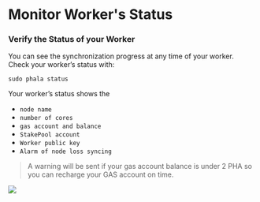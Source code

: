 # Monitor Worker's Status

### Verify the Status of your Worker <a href="#verify-the-status-of-your-worker" id="verify-the-status-of-your-worker"></a>

You can see the synchronization progress at any time of your worker. Check your worker’s status with:

```
sudo phala status
```

Your worker’s status shows the

* `node name`
* `number of cores`
* `gas account and balance`
* `StakePool account`
* `Worker public key`
* `Alarm of node loss syncing`

> A warning will be sent if your gas account balance is under 2 PHA so you can recharge your GAS account on time.

<Frame>
    <img src="/images/2-3-1.png" />
</Frame>

